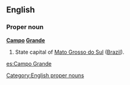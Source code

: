 ==English==

===Proper noun===
'''[[Campo]] [[Grande]]'''

# State capital of [[Mato Grosso do Sul]] ([[Brazil]]).

[[Category:English proper nouns]]

[[es:Campo Grande]]